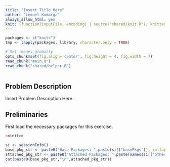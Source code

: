 ```yaml
---
title: "Insert Title Here"
author: 'Lemuel Kumarga'
always_allow_html: yes
knit: (function(inputFile, encoding) { source("shared/knit.R"); knitter(inputFile, encoding, prepend_mds=c("shared/md/website.md","shared/md/requirements.md","shared/md/creating.md","shared/md/cloning.md")) })
---
```


```r
packages <- c("knitr")
tmp <- lapply(packages, library, character.only = TRUE)

# Set images globally
opts_chunk$set(fig.align='center', fig.height = 4, fig.width = 7)
read_chunk("main.R")
read_chunk("shared/helper.R")
  
```

## Problem Description

Insert Problem Description Here.

## Preliminaries

First load the necessary packages for this exercise.
```r
<<init>>

si <- sessionInfo()
base_pkg_str <- paste0("Base Packages: ",paste(si[["basePkgs"]], collapse=", "))
attached_pkg_str <- paste0("Attached Packages: ",paste(names(si[["otherPkgs"]]), collapse=", "))
cat(paste0(base_pkg_str,"\n",attached_pkg_str))
```
